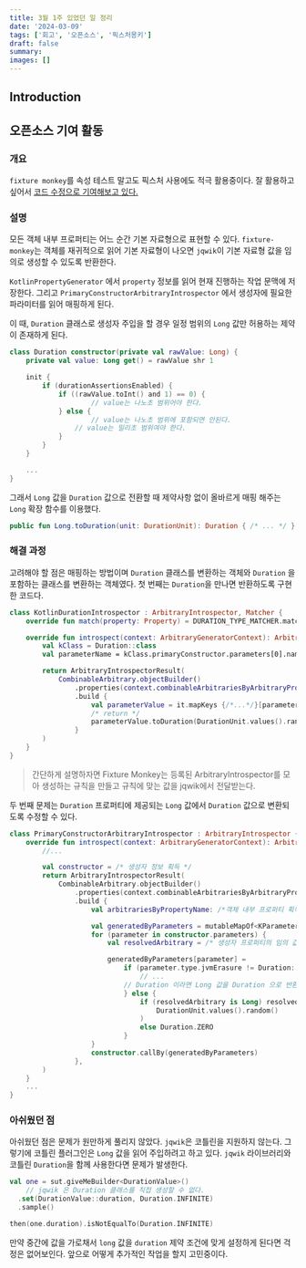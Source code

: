 ```yaml
---
title: 3월 1주 있었던 일 정리
date: '2024-03-09'
tags: ['회고', '오픈소스', '픽스처몽키']
draft: false
summary:
images: []
---
```


## Introduction

<TOCInline toc={props.toc} exclude="Introduction" />

## 오픈소스 기여 활동

### 개요

`fixture monkey`를 속성 테스트 말고도 픽스처 사용에도 적극 활용중이다. 잘 활용하고 싶어서 [코드 수정으로 기여해보고 있다.](https://github.com/naver/fixture-monkey/pull/929)

### 설명

모든 객체 내부 프로퍼티는 어느 순간 기본 자료형으로 표현할 수 있다. `fixture-monkey`는 객체를 재귀적으로 읽어 기본 자료형이 나오면 `jqwik`이 기본 자료형 값을 임의로 생성할 수 있도록 반환한다.

`KotlinPropertyGenerator` 에서 `property` 정보를 읽어 현재 진행하는 작업 문맥에 저장한다. 그리고 `PrimaryConstructorArbitraryIntrospector` 에서 생성자에 필요한 파라미터를 읽어 매핑하게 된다.

이 때, `Duration` 클래스로 생성자 주입을 할 경우 일정 범위의 `Long` 값만 허용하는 제약이 존재하게 된다.

```kotlin
class Duration constructor(private val rawValue: Long) {
    private val value: Long get() = rawValue shr 1

    init {
        if (durationAssertionsEnabled) {
            if ((rawValue.toInt() and 1) == 0) {
		            // value는 나노초 범위어야 한다.
            } else {
		            // value는 나노초 범위에 포함되면 안된다.
                // value는 밀리초 범위여야 한다.
            }
        }
    }

	...
}
```

그래서 `Long` 값을 `Duration` 값으로 전환할 때 제약사항 없이 올바르게 매핑 해주는 `Long` 확장 함수를 이용했다.

```kotlin
public fun Long.toDuration(unit: DurationUnit): Duration { /* ... */ }
```

### 해결 과정

고려해야 할 점은 매핑하는 방법이며 `Duration` 클래스를 변환하는 객체와 `Duration` 을 포함하는 클래스를 변환하는 객체였다.
첫 번째는 `Duration`을 만나면 반환하도록 구현한 코드다.

```kotlin
class KotlinDurationIntrospector : ArbitraryIntrospector, Matcher {
    override fun match(property: Property) = DURATION_TYPE_MATCHER.match(property)

    override fun introspect(context: ArbitraryGeneratorContext): ArbitraryIntrospectorResult {
        val kClass = Duration::class
        val parameterName = kClass.primaryConstructor.parameters[0].name

        return ArbitraryIntrospectorResult(
            CombinableArbitrary.objectBuilder()
                .properties(context.combinableArbitrariesByArbitraryProperty)
                .build {
                    val parameterValue = it.mapKeys {/*...*/}[parameterName]
                    /* return */
                    parameterValue.toDuration(DurationUnit.values().random())
                }
        )
    }
}
```

> 간단하게 설명하자면 Fixture Monkey는 등록된 ArbitraryIntrospector를 모아 생성하는 규칙을 만들고 규칙에 맞는 값을 jqwik에서 전달받는다.

두 번째 문제는 `Duration` 프로퍼티에 제공되는 `Long` 값에서 `Duration` 값으로 변환되도록 수정할 수 있다.

```kotlin
class PrimaryConstructorArbitraryIntrospector : ArbitraryIntrospector {
    override fun introspect(context: ArbitraryGeneratorContext): ArbitraryIntrospectorResult {
        //...

        val constructor = /* 생성자 정보 획득 */
        return ArbitraryIntrospectorResult(
            CombinableArbitrary.objectBuilder()
                .properties(context.combinableArbitrariesByArbitraryProperty)
                .build {
                    val arbitrariesByPropertyName: /*객체 내부 프로퍼티 획득*/

                    val generatedByParameters = mutableMapOf<KParameter, Any?>()
                    for (parameter in constructor.parameters) {
                        val resolvedArbitrary = /* 생성자 프로퍼티의 임의 값 생성 */

                        generatedByParameters[parameter] =
                            if (parameter.type.jvmErasure != Duration::class) {
                                // ...
                            // Duration 이라면 Long 값을 Duration 으로 반환하도록 수정
                            } else {
                                if (resolvedArbitrary is Long) resolvedArbitrary.toDuration(
                                    DurationUnit.values().random()
                                )
                                else Duration.ZERO
                            }
                    }
                    constructor.callBy(generatedByParameters)
                },
        )
    }
    ...
}
```

### 아쉬웠던 점

아쉬웠던 점은 문제가 원만하게 풀리지 않았다. `jqwik`은 코틀린을 지원하지 않는다. 그렇기에 코틀린 플러그인은 `Long` 값을 읽어 주입하려고 하고 있다. `jqwik` 라이브러리와 코틀린 `Duration`을 함께 사용한다면 문제가 발생한다.

```kotlin
val one = sut.giveMeBuilder<DurationValue>()
	// jqwik 은 Duration 클래스를 직접 생성할 수 없다.
  .set(DurationValue::duration, Duration.INFINITE)
  .sample()

then(one.duration).isNotEqualTo(Duration.INFINITE)
```

만약 중간에 값을 가로채서 `long` 값을 `duration` 제약 조건에 맞게 설정하게 된다면 걱정은 없어보인다. 앞으로 어떻게 추가적인 작업을 할지 고민중이다.
